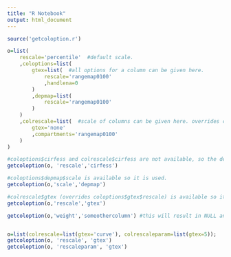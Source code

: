 ```yaml
---
title: "R Notebook"
output: html_document
---
```


```r
source('getcoloption.r')

o=list(
	rescale='percentile'  #default scale.
	,coloptions=list(
		gtex=list(  #all options for a column can be given here.
			rescale='rangemap0100'
			,handlena=0
		)
		,depmap=list(
			rescale='rangemap0100'
		)
	)
	,colrescale=list(  #scale of columns can be given here. overrides coloptions.
		gtex='none'
		,compartments='rangemap0100'
	)
)

#coloptions$cirfess and colrescale$cirfess are not available, so the default is used.
getcoloption(o, 'rescale','cirfess')

#coloptions$depmap$scale is available so it is used.
getcoloption(o,'scale','depmap')

#colrescale$gtex (overrides coloptions$gtex$rescale) is available so it is used. 
getcoloption(o,'rescale','gtex')

getcoloption(o,'weight','someothercolumn') #this will result in NULL and give a warning, because a specified/default/suggested weight is not available for this column.


o=list(colrescale=list(gtex='curve'), colrescaleparam=list(gtex=5));
getcoloption(o, 'rescale', 'gtex')
getcoloption(o, 'rescaleparam', 'gtex')
```
